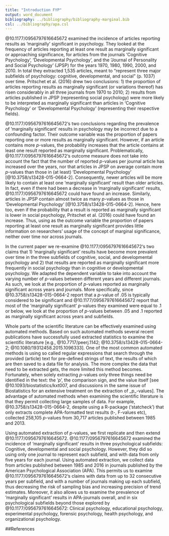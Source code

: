 ---
title: "Introduction FYP"
output: word_document
bibliography: ../bibliography/bibliography-marginal.bib
csl: ../bibliography/apa.csl
---

@10.1177/0956797616645672 examined the incidence of articles reporting results as 'marginally' significant in psychology. They looked at the frequency of articles reporting at least one result as marginally significant or approaching significance, for articles from the journals 'Cognitive Psychology', 'Developmental Psychology', and the 'Journal of Personality and Social Psychology' (JPSP) for the years 1970, 1980, 1990, 2000, and 2010. In total they extracted 1,535 articles, meant to "represent three major subfields of psychology: cognitive, developmental, and social" (p. 1037) over time. Pritschet et al. (2016) drew two conclusions: 1) the proportion of articles reporting results as marginally significant (or variations thereof) has risen considerably in all three journals from 1970 to 2010; 2) results from articles published in JPSP (representing social psychology) were more likely to be interpreted as marginally significant than articles in 'Cognitive Psychology' or 'Developmental Psychology' (representing their respective fields).

@10.1177/0956797616645672's two conclusions regarding the prevalence of 'marginally significant' results in psychology may be incorrect due to a confounding factor. Their outcome variable was the proportion of papers reporting one or more results as marginally significant. However, if an article contains more _p_-values, the probability increases that the article contains at least one result reported as marginally significant. Problematically, @10.1177/0956797616645672's outcome measure does not take into account the fact that the number of reported _p_-values per journal article has increased over the years, nor that articles in JPSP on average contain more _p_-values than those in (at least) 'Developmental Psychology' [@10.3758/s13428-015-0664-2]. Consequently,  newer articles will be more likely to contain at least one 'marginally significant' result than older articles. In fact, even if there had been a decrease in 'marginally significant' results, @10.1177/0956797616645672 could have found an increase. Similarly, articles in JPSP contain almost twice as many _p_-values as those in 'Developmental Psychology' [@10.3758/s13428-015-0664-2]. Hence, here too, even if the probability that a result is reported as marginally significant is lower in social psychology, Pritschet et al. (2016) could have found an increase. Thus, using as the outcome variable the proportion of papers reporting at least one result as marginally significant provides little information on researchers' usage of the concept of marginal significance, neither over time nor across journals.

In the current paper we re-examine @10.1177/0956797616645672's two claims that 1) 'marginally significant' results have become more prevalent over time in the three subfields of cognitive, social, and developmental psychology and 2) that results are reported as marginally significant more frequently in social psychology than in cognitive or developmental psychology. We adapted the dependent variable to take into account the varying number of _p_-values between different years and different journals. As such, we look at the proportion of _p_-values reported as marginally significant across years and journals. More specifically, since @10.3758/s13428-015-0664-2 report that a _p_-value of .05 is typically considered to be significant and @10.1177/0956797616645672 report that most of the 'marginally significant' _p_-values they examined were equal to .1 or below, we look at the proportion of _p_-values between .05 and .1 reported as marginally significant across years and subfields. 

Whole parts of the scientific literature can be effectively examined using automated methods. Based on such automated methods several recent publications have successfully used extracted statistics to examine the scientific literature [e.g., @10.7717/peerj.1142; @10.3758/s13428-015-0664-2; @10.1080/19312458.2015.1096333]. One of the most common automated methods is using so called regular expressions that search through the provided (article) text for pre-defined strings of text, the results of which are then saved to a data file for analysis. The more complex the data that need to be extracted gets, the more limited this method becomes. Fortunately, when solely extracting _p_-values only three things need be identified in the text: the '_p_', the comparison sign, and the value itself [see @10.1093/biostatistics/kxt007, and discussions in the same issue of Biostatistics for an extensive treatment on the extraction of _p_-values]. The advantage of automated methods when examining the scientific literature is that they permit collecting large samples of data. For example, @10.3758/s13428-015-0664-2, despite using a R-package ('statcheck') that only extracts complete APA-formatted test results (t-, F-values etc), collected 258,105 _p_-values from 30,717 articles published between 1985 and 2013. 

Using automated extraction of _p_-values, we first replicate and then extend @10.1177/0956797616645672. @10.1177/0956797616645672 examined the incidence of 'marginally significant' results in three psychological subfields: Cognitive, developmental and social psychology. However, they did so using only one journal to represent each subfield, and with data from only five years for each journal. Using automated extraction, we collect data from articles published between 1985 and 2016 in journals published by the American Psychological Association (APA). This permits us to examine @10.1177/0956797616645672's claims with data from up to 32 consecutive years per subfield, and with a number of journals making up each subfield, thus decreasing the risk of sampling bias and increasing precision of trend estimates. Moreover, it also allows us to examine the prevalence of 'marginally significant' results in APA-journals overall, and in six psychological subfields beyond those explored by @10.1177/0956797616645672: Clinical psychology, educational psychology, experimental psychology, forensic psychology, health psychology, and organizational psychology.



##References
